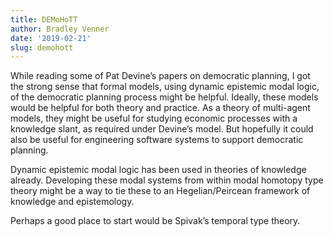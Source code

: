 ```yaml
---
title: DEMoHoTT
author: Bradley Venner
date: '2019-02-21'
slug: demohott
---
```


While reading some of Pat Devine's papers on democratic planning, I got the strong sense that formal models, using dynamic epistemic modal logic, of the democratic planning process might be helpful.  Ideally, these models would be helpful for both theory and practice.  As a theory of multi-agent models, they might be useful for studying economic processes with a knowledge slant, as required under Devine's model.  But hopefully it could also be useful for engineering software systems to support democratic planning.

Dynamic epistemic modal logic has been used in theories of knowledge already.  Developing these modal systems from within modal homotopy type theory might be a way to tie these to an Hegelian/Peircean framework of knowledge and epistemology.

Perhaps a good place to start would be Spivak's temporal type theory.  
